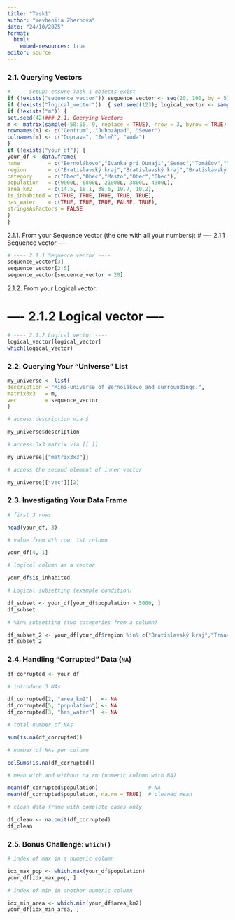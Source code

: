 ```yaml
---
title: "Task1"
author: "Yevheniia Zhernova"
date: "24/10/2025"
format:
  html:
    embed-resources: true
editor: source
---
```


### 2.1. Querying Vectors

```r
# ---- Setup: ensure Task 1 objects exist ----
if (!exists("sequence_vector")) sequence_vector <- seq(20, 100, by = 5)
if (!exists("logical_vector"))  { set.seed(123); logical_vector <- sample(c(TRUE, FALSE), 10, TRUE) }
if (!exists("m")) {
set.seed(42)### 2.1. Querying Vectors
m <- matrix(sample(-50:50, 9, replace = TRUE), nrow = 3, byrow = TRUE)
rownames(m) <- c("Centrum", "Juhozápad", "Sever")
colnames(m) <- c("Doprava", "Zeleň", "Voda")
}
if (!exists("your_df")) {
your_df <- data.frame(
name         = c("Bernolákovo","Ivanka pri Dunaji","Senec","Tomášov","Malinovo"),
region       = c("Bratislavský kraj","Bratislavský kraj","Bratislavský kraj","Bratislavský kraj","Bratislavský kraj"),
category     = c("Obec","Obec","Mesto","Obec","Obec"),
population   = c(9000L, 6800L, 21000L, 3800L, 4300L),
area_km2     = c(14.5, 18.1, 38.6, 19.7, 10.2),
is_inhabited = c(TRUE, TRUE, TRUE, TRUE, TRUE),
has_water    = c(TRUE, TRUE, TRUE, FALSE, TRUE),
stringsAsFactors = FALSE
)
}
```

2.1.1. From your Sequence vector (the one with all your numbers):
# ---- 2.1.1 Sequence vector ----

```r
# ---- 2.1.1 Sequence vector ----
sequence_vector[3]
sequence_vector[2:5]
sequence_vector[sequence_vector > 20]
```

2.1.2. From your Logical vector:

# ---- 2.1.2 Logical vector ----

```r
# ---- 2.1.2 Logical vector ----
logical_vector[logical_vector]
which(logical_vector)
```

### 2.2. Querying Your "Universe" List

```r
my_universe <- list(
description = "Mini-universe of Bernolákovo and surroundings.",
matrix3x3   = m,
vec         = sequence_vector
)

# access description via $

my_universe$description

# access 3x3 matrix via [[ ]]

my_universe[["matrix3x3"]]

# access the second element of inner vector

my_universe[["vec"]][2]
```

### 2.3. Investigating Your Data Frame

```r
# first 3 rows

head(your_df, 3)

# value from 4th row, 1st column

your_df[4, 1]

# logical column as a vector

your_df$is_inhabited

# Logical subsetting (example condition)

df_subset <- your_df[your_df$population > 5000, ]
df_subset

# %in% subsetting (two categories from a column)

df_subset_2 <- your_df[your_df$region %in% c("Bratislavský kraj","Trnavský kraj"), ]
df_subset_2
```

### 2.4. Handling "Corrupted" Data (`NA`)

```r
df_corrupted <- your_df

# introduce 3 NAs

df_corrupted[2, "area_km2"]   <- NA
df_corrupted[5, "population"] <- NA
df_corrupted[3, "has_water"]  <- NA

# total number of NAs

sum(is.na(df_corrupted))

# number of NAs per column

colSums(is.na(df_corrupted))

# mean with and without na.rm (numeric column with NA)

mean(df_corrupted$population)                # NA
mean(df_corrupted$population, na.rm = TRUE)  # cleaned mean

# clean data frame with complete cases only

df_clean <- na.omit(df_corrupted)
df_clean
```

### 2.5. Bonus Challenge: `which()`

```r
# index of max in a numeric column

idx_max_pop <- which.max(your_df$population)
your_df[idx_max_pop, ]

# index of min in another numeric column

idx_min_area <- which.min(your_df$area_km2)
your_df[idx_min_area, ]
```